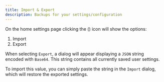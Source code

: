 ```yaml
---
title: Import & Export
description: Backups for your settings/configuration
---
```



On the home settings page clicking the <span className="inline-flex">(<EllipsisVertical />)</span> icon
will show the options:

1. Import
1. Export

When selecting `Export`, a dialog will appear displaying a `JSON` string encoded with `Base64`.
This string contains all currently saved user settings.

To import this value, you can simply paste the string in the `Import` dialog, which will restore
the exported settings.
